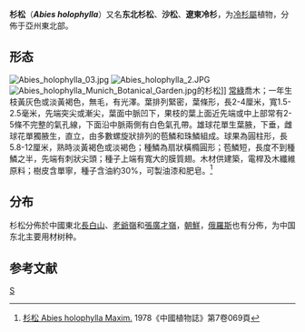 {{Speciesbox 
| genus = Abies
| species = holophylla
| status = NT
| status_system = IUCN3.1
| status_ref = <ref name="iucn">{{IUCN2013.2| assessors=Katsuki, T., Zhang, D & Rushforth, K.| year=2013| id= 42287| title=Abies holophylla| downloaded=3 May 2014}}</ref>
| image = Abies holophylla.jpg
| image_caption = 杉松幼樹
| authority = Maxim.
}}

'''杉松'''（'''''Abies holophylla'''''）又名'''东北杉松'''、'''沙松'''、'''遼東冷杉'''，为[[冷杉屬|冷杉屬]]植物，分佈于亞州東北部。

==形态==
[[File:Abies_holophylla_03.jpg|thumb]]
[[File:Abies_holophylla_2.JPG|thumb]]
[[File:Abies_holophylla_Munich_Botanical_Garden.jpg|thumb]]的杉松]]
[[常綠|常綠]]喬木；一年生枝黃灰色或淡黃褐色，無毛，有光澤。葉排列緊密，葉條形，長2-4厘米，寬1.5-2.5毫米，先端突尖或漸尖，葉面中脈凹下，果枝的葉上面近先端​​或中上部常有2-5條不完整的氣孔線，下面沿中脈兩側有白色氣孔帶。雄球花單生葉腋，下垂，雌球花單獨腋生，直立，由多數螺旋狀排列的苞鱗和珠鱗組成。球果為圓柱形，長5.8-12厘米，熟時淡黃褐色或淡褐色；種鱗為扇狀橫橢圓形；苞鱗短，長度不到種鱗之半，先端有刺狀尖頭；種子上端有寬大的膜質翅。木材供建築，電桿及木纖維原料；樹皮含單寧，種子含油約30%，可製油漆和肥皂。<ref>[http://frps.eflora.cn/frps/Abies%20holophylla 杉松 Abies holophylla Maxim.] {{Wayback|url=http://frps.eflora.cn/frps/Abies%20holophylla |date=20180518205936 }}1978《中國植物誌》第7卷069頁</ref>

==分布==
杉松分佈於中國東北[[長白山|長白山]]、[[老爺嶺|老爺嶺]]和[[張廣才嶺|張廣才嶺]]，[[朝鮮|朝鮮]]，[[俄羅斯|俄羅斯]]也有分佈，为中国东北主要用材树种。

==参考文献==
{{reflist}}
{{Taxonbar|from=Q1204865}}

[[Category:冷杉属|S]]